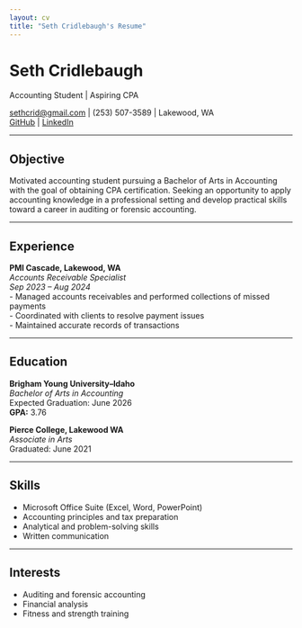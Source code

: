```yaml
---
layout: cv
title: "Seth Cridlebaugh's Resume"
---
```


# Seth Cridlebaugh
Accounting Student | Aspiring CPA

[sethcrid@gmail.com](mailto:sethcrid@gmail.com) | (253) 507-3589 | Lakewood, WA  
[GitHub](https://github.com/sethcridlebaugh) | [LinkedIn](https://www.linkedin.com/in/sethcridlebaugh)

---

## Objective

Motivated accounting student pursuing a Bachelor of Arts in Accounting with the goal of obtaining CPA certification. Seeking an opportunity to apply accounting knowledge in a professional setting and develop practical skills toward a career in auditing or forensic accounting.

---

## Experience

**PMI Cascade, Lakewood, WA**  
*Accounts Receivable Specialist*  
_Sep 2023 – Aug 2024_  
- Managed accounts receivables and performed collections of missed payments  
- Coordinated with clients to resolve payment issues  
- Maintained accurate records of transactions

---

## Education

**Brigham Young University–Idaho**  
_Bachelor of Arts in Accounting_  
Expected Graduation: June 2026  
**GPA:** 3.76

**Pierce College, Lakewood WA**  
_Associate in Arts_  
Graduated: June 2021

---

## Skills

- Microsoft Office Suite (Excel, Word, PowerPoint)  
- Accounting principles and tax preparation  
- Analytical and problem-solving skills  
- Written communication

---

## Interests

- Auditing and forensic accounting  
- Financial analysis  
- Fitness and strength training

